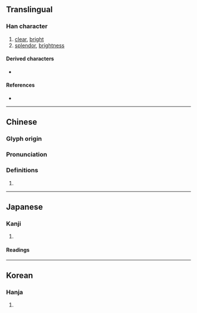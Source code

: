 {{character info}}
==Translingual==

===Han character===
{{Han char|rn=72|rad=日|as=07|sn=11|four=60253|canj=AIHS|ids=⿱日成}}

# [[clear]], [[bright]]
# [[splendor]], [[brightness]]

====Derived characters====
* {{l|mul|[[𫮕]], [[𤺁]]}}

====References====
* {{Han ref|kx=0495.450|dkj=13950|dj=0862.060|hdz=21506.140|uh=665F|ud=26207|bh=D1D4|bd=53716}}

----

==Chinese==
{{zh-forms}}

===Glyph origin===
{{Han etym}}

===Pronunciation===
{{zh-pron
|m=chéng,shèng
|c=sing4
|mn=sēng
|mc=y
|oc=y
|ma=
|cat=a,n
}}

===Definitions===
{{zh-hanzi}}

# {{rfdef|zh}}

----

==Japanese==
{{ja-kanji forms|pic2=U665f-kyu.svg|c=y}}

===Kanji===
{{ja-kanji|grade=|rs=日07}}

# {{rfdef|ja|sort=日07}}

====Readings====
{{ja-readings
|goon=じょう<じゃう
|kanon=せい
|kun=あき-らか, さかん, めしびつ
|nanori=あきら, てる, まさ
}}

----

==Korean==

===Hanja===
{{ko-hanja|hangeul=성|eumhun=|rv=seong|mr=sŏng|y=seng}}

# {{rfdef|ko|sort=日07}}